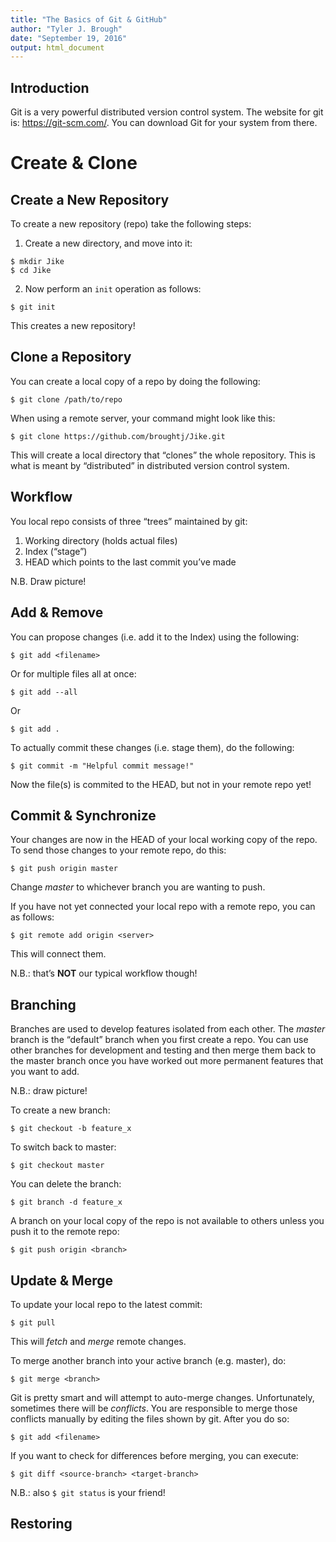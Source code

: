 ---
title: "The Basics of Git & GitHub"
author: "Tyler J. Brough"
date: "September 19, 2016"
output: html_document
---

## Introduction

Git is a very powerful distributed version control system. The website for git is: <https://git-scm.com/>. You can download Git for your system from there. 


# Create & Clone

## Create a New Repository

To create a new repository (repo) take the following steps:

1. Create a new directory, and move into it:

```
$ mkdir Jike
$ cd Jike
```

2. Now perform an `init` operation as follows:

```
$ git init
```

This creates a new repository!


## Clone a Repository 

You can create a local copy of a repo by doing the following:

```
$ git clone /path/to/repo
```

When using a remote server, your command might look like this:

```
$ git clone https://github.com/broughtj/Jike.git
```

This will create a local directory that "clones" the whole repository. This is what is meant by "distributed" in distributed version control system.


## Workflow

You local repo consists of three "trees" maintained by git:

1. Working directory (holds actual files)
2. Index ("stage")
3. HEAD which points to the last commit you've made 

N.B. Draw picture!


## Add & Remove

You can propose changes (i.e. add it to the Index) using the following:

```
$ git add <filename>
```

Or for multiple files all at once:

```
$ git add --all
```

Or 

```
$ git add .
```

To actually commit these changes (i.e. stage them), do the following:

```
$ git commit -m "Helpful commit message!"
```

Now the file(s) is commited to the HEAD, but not in your remote repo yet!


## Commit & Synchronize

Your changes are now in the HEAD of your local working copy of the repo. To send those changes to your remote repo, do this:

```
$ git push origin master
```

Change _master_ to whichever branch you are wanting to push.

If you have not yet connected your local repo with a remote repo, you can as follows:

```
$ git remote add origin <server>
```

This will connect them.

N.B.: that's __NOT__ our typical workflow though!



## Branching

Branches are used to develop features isolated from each other. The _master_ branch is the "default" branch when you first create a repo. You can use other branches for development and testing and then merge them back to the master branch once you have worked out more permanent features that you want to add. 

N.B.: draw picture!

To create a new branch:

```
$ git checkout -b feature_x
```

To switch back to master:

```
$ git checkout master
```

You can delete the branch:

```
$ git branch -d feature_x
```

A branch on your local copy of the repo is not available to others unless you push it to the remote repo:

```
$ git push origin <branch>
```


## Update & Merge

To update your local repo to the latest commit:

```
$ git pull
```

This will _fetch_ and _merge_ remote changes. 

To merge another branch into your active branch (e.g. master), do:

```
$ git merge <branch>
```

Git is pretty smart and will attempt to auto-merge changes. Unfortunately, sometimes there will be _conflicts_. You are responsible to merge those conflicts manually by editing the files shown by git. After you do so:

```
$ git add <filename>
```

If you want to check for differences before merging, you can execute:

```
$ git diff <source-branch> <target-branch>
```

N.B.: also ``` $ git status``` is your friend!


## Restoring
